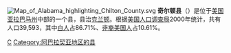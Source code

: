 [[File:Map_of_Alabama_highlighting_Chilton_County.svg|right]]
'''奇尔顿县'''（{{lang-en|Chilton County}}）是位于[[美国|美国]][[亚拉巴马州|亚拉巴马州]]中部的一个县，县治[[克兰顿_(亚拉巴马州)|克兰顿]]。根据[[美国人口调查局|美国人口调查局]]2000年统计，共有人口39,593，其中[[白人|白人]]占86.71%、[[非裔美国人|非裔美国人]]占10.61%。

{{奇爾頓縣 (阿拉巴馬州)}}
{{Alabama}}
{{Alabama-stub}}

[[Category:亞拉巴馬州行政區劃|C]]
[[Category:阿巴拉契亚地区的县|Category:阿巴拉契亚地区的县]]
